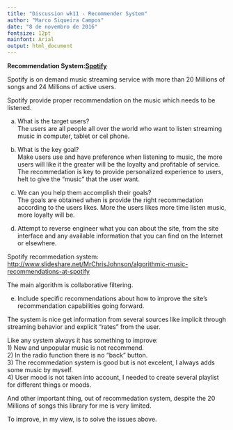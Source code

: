 ---
title: "Discussion wk11 - Recommender System"
author: "Marco Siqueira Campos"
date: "8 de novembro de 2016"
fontsize: 12pt
mainfont: Arial
output: html_document
---

**Recommendation System:[Spotify](www.spotify.com)**

Spotify is on demand music streaming service with more than 20 Millions of songs and 24 Millions of active users.

Spotify provide proper recommendation on the music which needs to be listened.

a) What is the target users?  
The users are all people all over the world who want to listen streaming music in computer, tablet or cel phone.  

b) What is the key goal?  
Make users use and have preference when listening to music, the more users will like it the greater will be the loyalty and profitable of service. The recommedation is key to provide personalized experience to users, helt to give the "music" that the user want.

c) We can you help them accomplish their goals?  
The goals are obtained when is provide the right recommedation according to the users likes. More the users likes more time listen music, more loyalty will be.

d) Attempt to reverse engineer what you can about the site, from the site interface and any available information that you can find on the Internet or elsewhere.

Spotify recommedation system:  
[http://www.slideshare.net/MrChrisJohnson/algorithmic-music-recommendations-at-spotify](http://www.slideshare.net/MrChrisJohnson/algorithmic-music-recommendations-at-spotify)

The main algorithm is collaborative filtering.

e) Include specific recommendations about how to improve the site's recommendation capabilities going forward.  

The system is nice get information from several sources like implicit through streaming behavior and explicit "rates" from the user.  

Like any system always it has something to improve:  
        1) New and unpopular music is not recommend.  
        2) In the radio function there is no "back" button.  
        3) The recommedation system is good but is not excelent, I always adds some music by myself.  
        4) User mood is not taken into account, I needed to create several playlist for different things or moods.
        
And other important thing, out of recommedation system, despite the 20 Millions of songs this library for me is very limited.      

To improve, in my view, is to solve the issues above. 

